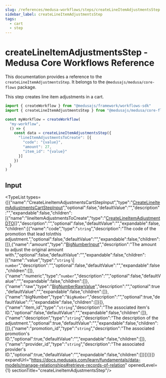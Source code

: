 ```yaml
---
slug: /references/medusa-workflows/steps/createLineItemAdjustmentsStep
sidebar_label: createLineItemAdjustmentsStep
tags:
  - cart
  - step
---
```



# createLineItemAdjustmentsStep - Medusa Core Workflows Reference

This documentation provides a reference to the `createLineItemAdjustmentsStep`. It belongs to the `@medusajs/medusa/core-flows` package.

This step creates line item adjustments in a cart.

```ts title="src/workflows/my-workflow.ts"
import { createWorkflow } from "@medusajs/framework/workflows-sdk"
import { createLineItemAdjustmentsStep } from "@medusajs/medusa/core-flows"

const myWorkflow = createWorkflow(
  "my-workflow",
  () => {
    const data = createLineItemAdjustmentsStep({
      "lineItemAdjustmentsToCreate": [{
        "code": "{value}",
        "amount": 27,
        "item_id": "{value}"
      }]
    })
  }
)
```
  

## Input

<TypeList types={[{"name":"CreateLineItemAdjustmentsCartStepInput","type":"[CreateLineItemAdjustmentsCartStepInput](../../../../interfaces/core_flows.CreateLineItemAdjustmentsCartStepInput/page.mdx)","optional":false,"defaultValue":"","description":"","expandable":false,"children":[{"name":"lineItemAdjustmentsToCreate","type":"[CreateLineItemAdjustmentDTO](../../../../../cart/interfaces/cart.CreateLineItemAdjustmentDTO/page.mdx)[]","description":"","optional":false,"defaultValue":"","expandable":false,"children":[{"name":"code","type":"`string`","description":"The code of the promotion that lead to\nthis adjustment.","optional":false,"defaultValue":"","expandable":false,"children":[]},{"name":"amount","type":"[BigNumberInput](../../../../../cart/types/cart.BigNumberInput/page.mdx)","description":"The amount to adjust the original amount with.","optional":false,"defaultValue":"","expandable":false,"children":[{"name":"value","type":"`string` \\| `number`","description":"","optional":false,"defaultValue":"","expandable":false,"children":[]},{"name":"numeric","type":"`number`","description":"","optional":false,"defaultValue":"","expandable":false,"children":[]},{"name":"raw","type":"[BigNumberRawValue](../../../../../cart/types/cart.BigNumberRawValue/page.mdx)","description":"","optional":true,"defaultValue":"","expandable":false,"children":[]},{"name":"bigNumber","type":"`BigNumber`","description":"","optional":true,"defaultValue":"","expandable":false,"children":[]}]},{"name":"item_id","type":"`string`","description":"The associated item's ID.","optional":false,"defaultValue":"","expandable":false,"children":[]},{"name":"description","type":"`string`","description":"The description of the adjustment.","optional":true,"defaultValue":"","expandable":false,"children":[]},{"name":"promotion_id","type":"`string`","description":"The associated promotion's ID.","optional":true,"defaultValue":"","expandable":false,"children":[]},{"name":"provider_id","type":"`string`","description":"The associated provider's ID.","optional":true,"defaultValue":"","expandable":false,"children":[]}]}]}]} expandUrl="https://docs.medusajs.com/learn/fundamentals/data-models/manage-relationships#retrieve-records-of-relation" openedLevel={1} sectionTitle="createLineItemAdjustmentsStep"/>
